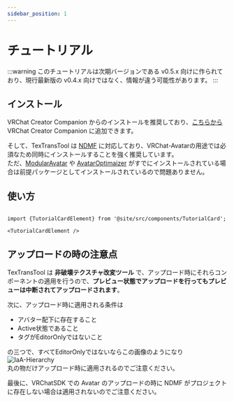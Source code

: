 ```yaml
---
sidebar_position: 1
---
```


# チュートリアル

:::warning
このチュートリアルは次期バージョンである v0.5.x 向けに作られており、現行最新版の v0.4.x 向けではなく、情報が違う可能性があります。
:::

## インストール

VRChat Creator Companion からのインストールを推奨しており、[こちらから](vcc://vpm/addRepo?url=https%3A%2F%2Fvpm.rs64.net%2Fvpm.json) VRChat Creator Companion に追加できます。

そして、TexTransTool は [NDMF](https://github.com/bdunderscore/ndmf) に対応しており、VRChat-Avatarの用途では必須なため同時にインストールすることを強く推奨しています。  
ただ、[ModularAvatar](https://modular-avatar.nadena.dev/ja/) や [AvatarOptimaizer](https://vpm.anatawa12.com/avatar-optimizer/ja/) がすでにインストールされている場合は前提パッケージとしてインストールされているので問題ありません。

## 使い方

```mdx-code-block

import {TutorialCardElement} from '@site/src/components/TutorialCard';

<TutorialCardElement />

```

## アップロードの時の注意点

TexTransTool は __非破壊テクスチャ改変ツール__ で、アップロード時にそれらコンポーネントの適用を行うので、__プレビュー状態でアップロードを行ってもプレビューは中断されてアップロードされます__。

次に、アップロード時に適用される条件は

- アバター配下に存在すること
- Active状態であること
- タグがEditorOnlyではないこと

の三つで、すべてEditorOnlyではないならこの画像のようになり  
![IaA-Hierarchy](img/IaA-Hierarchy.png)  
丸の物だけアップロード時に適用されるのでご注意ください。

最後に、VRChatSDK での Avatar のアップロードの時に NDMF がプロジェクトに存在しない場合は適用されないのでご注意ください。